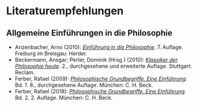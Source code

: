 # Literaturempfehlungen {#literatur}

## Allgemeine Einführungen in die Philosophie

- Anzenbacher, Arno (2010): *[Einführung in die Philosophie](https://www.herder.de/theologie-pastoral/shop/p2/29364-einfuehrung-in-die-philosophie-kartonierte-ausgabe/)*. 7. Auflage. Freiburg im Breisgau: Herder.
- Beckermann, Ansgar; Perler, Dominik (Hrsg.) (2010): *[Klassiker der Philosophie heute](https://www.reclam.de/detail/978-3-15-018731-9/Klassiker_der_Philosophie_heute/)*. 2., durchgesehene und erweiterte Auflage. Stuttgart: Reclam.
- Ferber, Rafael (2009): *[Philosophische Grundbegriffe. Eine Einführung](https://www.chbeck.de/ferber-philosophische-grundbegriffe-1/product/27652/)*. Bd. 1. 8., durchgesehene Auflage. München: C. H. Beck.
- Ferber, Rafael (2018): *[Philosophische Grundbegriffe. Eine Einführung](https://www.chbeck.de/ferber-philosophische-grundbegriffe-1/product/27652/)*. Bd. 2. 2. Auflage. München: C. H. Beck.